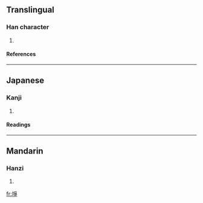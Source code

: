 ==Translingual==
===Han character===
{{Han char|rn=32|rad=土|as=08|sn=11|four=4215<sub>7</sub>|canj=土月尸木 (GBSD), 土弓尸木 (GNSD), X土弓尸木 (XGNSD)}}
# {{defn|Han}}
====References====
{{Han ref|kx=0230.340|dkj=05174|dj=0466.390|hdz=10455.010|uh=57E9|ud=22505|bh=D4C9|bd=54473}}
----
==Japanese==
===Kanji===
{{ja-kanji|grade=|rs=土08}}
# {{defn|Japanese}} 
====Readings====
{{ja-readings|on=[[さう]] (sau), [[しょう]] (shō)|kun=[[たがやす]] (tagayasu)}}
----
==Mandarin==
===Hanzi===
{{cmn-hanzi|pin=[[bàng]] ([[bang4]]), [[zhēng]] ([[zheng1]])|wg=pang<sup>4</sup>, cheng<sup>1</sup>}}
# {{defn|Mandarin}}

[[fr:埩]]